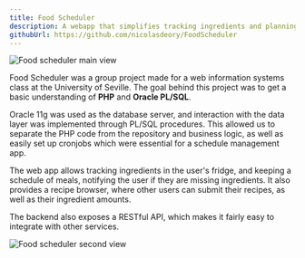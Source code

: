 ```yaml
---
title: Food Scheduler
description: A webapp that simplifies tracking ingredients and planning of meals.
githubUrl: https://github.com/nicolasdeory/FoodScheduler
---
```

![Food scheduler main view](/projects/food-scheduler/1.PNG)

Food Scheduler was a group project made for a web information systems class at the University of Seville.
The goal behind this project was to get a basic understanding of **PHP** and **Oracle PL/SQL**.

Oracle 11g was used as the database server, and interaction with the data layer was implemented through PL/SQL procedures.
This allowed us to separate the PHP code from the repository and business logic, as well as easily set up cronjobs which were essential
for a schedule management app.

The web app allows tracking ingredients in the user's fridge, and keeping a schedule of meals, notifying the user if they are missing ingredients.
It also provides a recipe browser, where other users can submit their recipes, as well as their ingredient amounts.

The backend also exposes a RESTful API, which makes it fairly easy to integrate with other services.

![Food scheduler second view](/projects/food-scheduler/2.PNG)